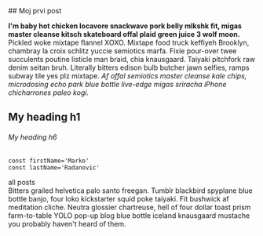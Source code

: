 

<section className='mdx-page'>
## Moj prvi post

**I'm baby hot chicken locavore snackwave pork belly mlkshk fit, migas master 
cleanse kitsch skateboard offal plaid green juice 3 wolf moon.** Pickled woke mixtape
flannel XOXO. Mixtape food truck keffiyeh Brooklyn, chambray la croix schlitz yuccie
semiotics marfa. Fixie pour-over twee succulents poutine listicle man braid, chia 
knausgaard. Taiyaki pitchfork raw denim seitan bruh. Literally bitters edison bulb
butcher jawn selfies, ramps subway tile yes plz mixtape. *Af offal semiotics master 
cleanse kale chips, microdosing echo park blue bottle live-edge migas sriracha
 iPhone chicharrones paleo kogi.*

 # My heading h1

 ###### My heading h6

 <div className='code'>

 ```
const firstName='Marko'
const lastName='Radanovic'
 ```
</div>

<Link to='/posts' className='btn center-btn'>all posts</Link>

<div className='nice-text'>
    <FiInfo>
        Bitters grailed helvetica palo santo freegan.
         Tumblr blackbird spyplane blue bottle banjo, 
         four loko kickstarter squid poke taiyaki. Fit bushwick af
          meditation cliche. Neutra glossier chartreuse, hell of 
          four dollar toast prism farm-to-table YOLO pop-up blog blue
           bottle iceland knausgaard mustache you probably haven't heard
            of them.
    </FiInfo>
</div>
 </section>
